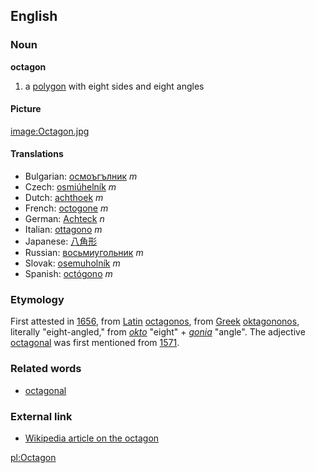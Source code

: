 ==English==
===Noun===
'''octagon'''

#a [[polygon]] with eight sides and eight angles

====Picture====

[[image:Octagon.jpg]]

====Translations====
*Bulgarian: [[осмоъгълник]] ''m''
*Czech: [[osmiúhelník]]  ''m''
*Dutch: [[achthoek]] ''m''
*French: [[octogone]] ''m''
*German: [[Achteck]] ''n''
*Italian: [[ottagono]] ''m''
*Japanese: [[八角形]]
*Russian: [[восьмиугольник]] ''m''
*Slovak: [[osemuholník]]  ''m''
*Spanish: [[octógono]] ''m''

===Etymology===
First attested in [[1656]], from [[Latin]] [[octagonos]], from [[Greek]] [[oktagononos]], literally "eight-angled," from ''[[okto]]'' "eight" + ''[[gonia]]'' "angle". The adjective [[octagonal]] was first mentioned from [[1571]].

===Related words===

*[[octagonal]]

===External link===
*[[w:octagon|Wikipedia article on the octagon]]

[[pl:Octagon]]